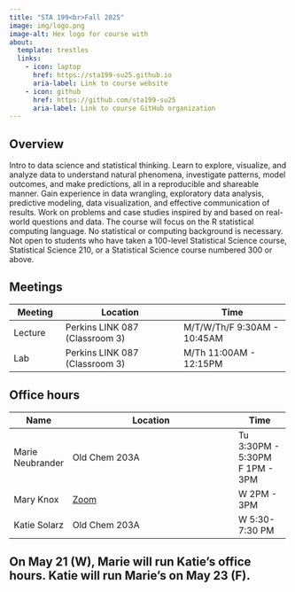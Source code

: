 ```yaml
---
title: "STA 199<br>Fall 2025"
image: img/logo.png
image-alt: Hex logo for course with
about:
  template: trestles
  links:
    - icon: laptop
      href: https://sta199-su25.github.io
      aria-label: Link to course website
    - icon: github
      href: https://github.com/sta199-su25
      aria-label: Link to course GitHub organization
---
```


## Overview

Intro to data science and statistical thinking.
Learn to explore, visualize, and analyze data to understand natural phenomena, investigate patterns, model outcomes, and make predictions, all in a reproducible and shareable manner.
Gain experience in data wrangling, exploratory data analysis, predictive modeling, data visualization, and effective communication of results.
Work on problems and case studies inspired by and based on real-world questions and data.
The course will focus on the R statistical computing language.
No statistical or computing background is necessary.
Not open to students who have taken a 100-level Statistical Science course, Statistical Science 210, or a Statistical Science course numbered 300 or above.

## Meetings

+--------------+--------------------------------+-----------------------------+
| Meeting      | Location                       | Time                        |
+==============+================================+=============================+
| Lecture      | Perkins LINK 087 (Classroom 3) | M/T/W/Th/F 9:30AM - 10:45AM |
+--------------+--------------------------------+-----------------------------+
| Lab          | Perkins LINK 087 (Classroom 3) | M/Th 11:00AM - 12:15PM      |
+--------------+--------------------------------+-----------------------------+

## Office hours

+------------------+---------------------------------------------------------------------------------+------------------------+
| Name             | Location                                                                        | Time                   |
+==================+=================================================================================+========================+
| Marie Neubrander | Old Chem 203A                                                                   | Tu 3:30PM - 5:30PM\    |
|                  |                                                                                 | F 1PM - 3PM            |
+------------------+---------------------------------------------------------------------------------+------------------------+
| Mary Knox        | [Zoom](https://duke.zoom.us/j/95219443117?pwd=n8DbwA8TTSbhb8pZRsJYnLb6BMzF2m.1) | W 2PM - 3PM            |
+------------------+---------------------------------------------------------------------------------+------------------------+
| Katie Solarz     | Old Chem 203A                                                                   | W 5:30-7:30 PM         |
+------------------+---------------------------------------------------------------------------------+------------------------+

::: callout-note
## On May 21 (W), Marie will run Katie's office hours. Katie will run Marie's on May 23 (F).
:::
